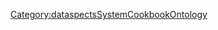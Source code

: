 <includeonly>{{METADATA|Keywords={{{HasKeyword|}}}|HasEntityTitle={{{HasEntityTitle}}}|HasEntityBlurb={{{HasEntityBlurb|}}}|HasEntityType=UseCase}}
{{DataspectsCookbookEntityTypeSpecialTemplateTemplate0
|IsCarriedOutBy={{{IsCarriedOutBy|}}}
|ConcernsAspects={{{ConcernsAspects|}}}
}}
</includeonly>
<noinclude>[[Category:dataspectsSystemCookbookOntology]]</noinclude>
